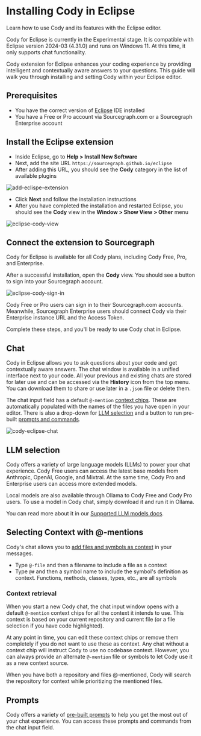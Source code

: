 # Installing Cody in Eclipse

<p className="subtitle">Learn how to use Cody and its features with the Eclipse editor.</p>

<Callout type="info">Cody for Eclipse is currently in the Experimental stage. It is compatible with Eclipse version 2024-03 (4.31.0) and runs on Windows 11. At this time, it only supports chat functionality.</Callout>

Cody extension for Eclipse enhances your coding experience by providing intelligent and contextually aware answers to your questions. This guide will walk you through installing and setting Cody within your Eclipse editor.

<LinkCards>
 <LinkCard href="https://github.com/sourcegraph/eclipse" imgSrc="https://storage.googleapis.com/sourcegraph-assets/Docs/eclipse.svg" imgAlt="Cody for Eclipse" title="Cody for Eclipse (Experimental)" description="Install Cody's free extension for Eclipse." />
</LinkCards>

## Prerequisites

- You have the correct version of [Eclipse](https://www.eclipse.org/downloads/packages/release/2024-03/r) IDE installed
- You have a Free or Pro account via Sourcegraph.com or a Sourcegraph Enterprise account

## Install the Eclipse extension

- Inside Eclipse, go to **Help > Install New Software**
- Next, add the site URL `https://sourcegraph.github.io/eclipse`
- After adding this URL, you should see the **Cody** category in the list of available plugins

![add-eclispe-extension](https://storage.googleapis.com/sourcegraph-assets/Docs/add-eclipse-url-1124.png)

- Click **Next** and follow the installation instructions
- After you have completed the installation and restarted Eclipse, you should see the **Cody** view in the **Window > Show View > Other** menu

![eclipse-cody-view](https://storage.googleapis.com/sourcegraph-assets/Docs/eclipse-cody-view-1124.png)

## Connect the extension to Sourcegraph

<Callout type="info">Cody for Eclipse is available for all Cody plans, including Cody Free, Pro, and Enterprise.</Callout>

After a successful installation, open the **Cody** view. You should see a button to sign into your Sourcegraph account.

![eclipse-cody-sign-in](https://storage.googleapis.com/sourcegraph-assets/Docs/eclispe-signin-sourcegraph-1124-2.png)

Cody Free or Pro users can sign in to their Sourcegraph.com accounts. Meanwhile, Sourcegraph Enterprise users should connect Cody via their Enterprise instance URL and the Access Token.

Complete these steps, and you'll be ready to use Cody chat in Eclipse.

## Chat

Cody in Eclipse allows you to ask questions about your code and get contextually aware answers. The chat window is available in a unified interface next to your code. All your previous and existing chats are stored for later use and can be accessed via the **History** icon from the top menu. You can download them to share or use later in a `.json` file or delete them.

The chat input field has a default `@-mention` [context chips](#context-retrieval). These are automatically populated with the names of the files you have open in your editor. There is also a drop-down for [LLM selection](#llm-selection) and a button to run pre-built [prompts and commands](#prompts).

![cody-eclipse-chat](https://storage.googleapis.com/sourcegraph-assets/Docs/eclipse-cody-chat-1124.png)

## LLM selection

Cody offers a variety of large language models (LLMs) to power your chat experience. Cody Free users can access the latest base models from Anthropic, OpenAI, Google, and Mixtral. At the same time, Cody Pro and Enterprise users can access more extended models.

Local models are also available through Ollama to Cody Free and Cody Pro users. To use a model in Cody chat, simply download it and run it in Ollama.

You can read more about it in our [Supported LLM models docs](/cody/capabilities/supported-models).

## Selecting Context with @-mentions

Cody's chat allows you to [add files and symbols as context](/cody/core-concepts/context) in your messages.

- Type `@-file` and then a filename to include a file as a context
- Type `@#` and then a symbol name to include the symbol's definition as context. Functions, methods, classes, types, etc., are all symbols

### Context retrieval

When you start a new Cody chat, the chat input window opens with a default `@-mention` context chips for all the context it intends to use. This context is based on your current repository and current file (or a file selection if you have code highlighted).

At any point in time, you can edit these context chips or remove them completely if you do not want to use these as context. Any chat without a context chip will instruct Cody to use no codebase context. However, you can always provide an alternate `@-mention` file or symbols to let Cody use it as a new context source.

When you have both a repository and files @-mentioned, Cody will search the repository for context while prioritizing the mentioned files.

## Prompts

Cody offers a variety of [pre-built prompts](/cody/capabilities/commands) to help you get the most out of your chat experience. You can access these prompts and commands from the chat input field.
